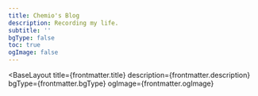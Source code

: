 ```yaml
---
title: Chemio's Blog
description: Recording my life.
subtitle: ''
bgType: false
toc: true
ogImage: false
---
```



<BaseLayout
  title={frontmatter.title}
  description={frontmatter.description}
  bgType={frontmatter.bgType}
  ogImage={frontmatter.ogImage}
>
  <TabbedLayout subtitle={frontmatter.subtitle}>
    <ListView collectionType="feeds" pageToc={frontmatter.toc} />
  </TabbedLayout>
</BaseLayout>
